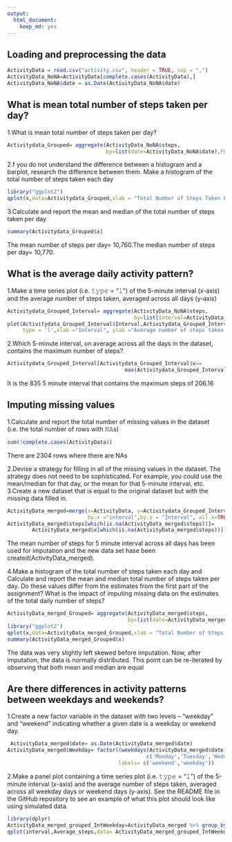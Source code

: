 ```yaml
---
output: 
  html_document: 
    keep_md: yes
---
```


## Loading and preprocessing the data
```r
ActivityData = read.csv("activity.csv", header = TRUE, sep = ",")
ActivityData_NoNA=ActivityData[complete.cases(ActivityData),]
ActivityData_NoNA$date = as.Date(ActivityData_NoNA$date)
```

## What is mean total number of steps taken per day?  

1.What is mean total number of steps taken per day?
```r
Activitydata_Grouped= aggregate(ActivityData_NoNA$steps,
                                by=list(date=ActivityData_NoNA$date),FUN=sum)
```
2.f you do not understand the difference between a histogram and a barplot, research the difference between them. Make a histogram of the total number of steps taken each day
```r
library("ggplot2")
qplot(x,data=Activitydata_Grouped,xlab = "Total Number of Steps Taken Each Day")
```
3.Calculate and report the mean and median of the total number of steps taken per day
```r
summary(Activitydata_Grouped$x)
```
The mean number of steps per day= 10,760.The median number of steps per day= 10,770.

## What is the average daily activity pattern?  

1.Make a time series plot (i.e. 𝚝𝚢𝚙𝚎 = "𝚕") of the 5-minute interval (x-axis) and the average number of steps taken, averaged across all days (y-axis)
```r
Activitydata_Grouped_Interval= aggregate(ActivityData_NoNA$steps,
                                         by=list(Interval=ActivityData_NoNA$interval),FUN=mean)
plot(Activitydata_Grouped_Interval$Interval,Activitydata_Grouped_Interval$x,
     type = 'l',xlab ="Interval", ylab ="Average number of steps taken for all days ")
```
2.Which 5-minute interval, on average across all the days in the dataset, contains the maximum number of steps?
```r
Activitydata_Grouped_Interval[Activitydata_Grouped_Interval$x==
                                      max(Activitydata_Grouped_Interval$x),]
```
It is the 835 5 minute interval that contains the maximum steps of 206.16

## Imputing missing values 

1.Calculate and report the total number of missing values in the dataset (i.e. the total number of rows with 𝙽𝙰s)
```r
sum(!complete.cases(ActivityData))
```
There are 2304 rows where there are NAs

2.Devise a strategy for filling in all of the missing values in the dataset. The strategy does not need to be sophisticated. For example, you could use the mean/median for that day, or the mean for that 5-minute interval, etc.
3.Create a new dataset that is equal to the original dataset but with the missing data filled in.
```r
ActivityData_merged=merge(x=ActivityData, y=Activitydata_Grouped_Interval,
                          by.x ="interval",by.y = "Interval", all.x=TRUE)
ActivityData_merged$steps[which(is.na(ActivityData_merged$steps))]=
        ActivityData_merged$x[which(is.na(ActivityData_merged$steps))]
```
The mean number of steps for 5 minute interval across all days has been used for imputation and the new data set hase been created(ActivityData_merged).

4.Make a histogram of the total number of steps taken each day and Calculate and report the mean and median total number of steps taken per day. Do these values differ from the estimates from the first part of the assignment? What is the impact of imputing missing data on the estimates of the total daily number of steps?
```r
ActivityData_merged_Grouped= aggregate(ActivityData_merged$steps,
                                       by=list(date=ActivityData_merged$date),FUN=sum)
library("ggplot2")
qplot(x,data=ActivityData_merged_Grouped,xlab = "Total Number of Steps Taken Each Day")
summary(ActivityData_merged_Grouped$x)
```
The data was very slightly left skewed before imputation. Now, after imputation, the data is normally distributed. This point can be re-iterated by observing that both mean and median are equal
 
## Are there differences in activity patterns between weekdays and weekends?
 
 1.Create a new factor variable in the dataset with two levels – “weekday” and “weekend” indicating whether a given date is a weekday or weekend day.
```r
 ActivityData_merged$date= as.Date(ActivityData_merged$date)
ActivityData_merged$Weekday= factor((weekdays(ActivityData_merged$date)  %in%
                                             c('Monday','Tuesday','Wednesday','Thursday','Friday')),levels=c(FALSE,TRUE), 
                                    labels= c('weekend','weekday'))
```
2.Make a panel plot containing a time series plot (i.e. 𝚝𝚢𝚙𝚎 = "𝚕") of the 5-minute interval (x-axis) and the average number of steps taken, averaged across all weekday days or weekend days (y-axis). See the README file in the GitHub repository to see an example of what this plot should look like using simulated data.
```r
library(dplyr)
ActivityData_merged_grouped_IntWeekday=ActivityData_merged %>% group_by(interval,Weekday) %>% summarize(Average_steps=mean(steps))
qplot(interval,Average_steps,data= ActivityData_merged_grouped_IntWeekday,geom ="line",facets =Weekday~.)
```


